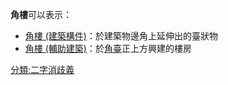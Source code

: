 '''角樓'''可以表示：
*[[角樓_(建築構件)|角樓 (建築構件)]]：於建築物邊角上延伸出的臺狀物
*[[角樓_(輔助建築)|角樓 (輔助建築)]]：於[[角臺|角臺]]正上方興建的樓房

[[分類:二字消歧義|分類:二字消歧義]]
{{disambiguation}}